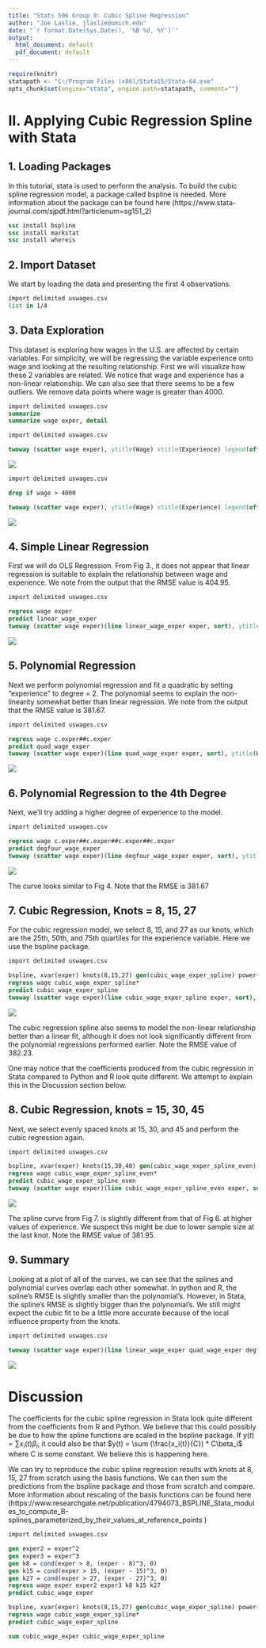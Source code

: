 ---
title: "Stats 506 Group 9: Cubic Spline Regression"
author: "Joe Laslie, jlaslie@umich.edu"
date: "`r format.Date(Sys.Date(), '%B %d, %Y')`"
output:
  html_document: default
  pdf_document: default
---


```{r, echo=FALSE, message=FALSE}
require(knitr)
statapath <- "C:/Program Files (x86)/Stata15/Stata-64.exe"
opts_chunk$set(engine="stata", engine.path=statapath, comment="")
```


# II. Applying Cubic Regression Spline with Stata

## 1. Loading Packages

In this tutorial, stata is used to perform the analysis. To build the cubic spline regression model, a package called bspline is needed. More information about the package can be found here (https://www.stata-journal.com/sjpdf.html?articlenum=sg151_2)

```{stata, results = "hide"}

ssc install bspline
ssc install markstat
ssc install whereis

```

## 2. Import Dataset

We start by loading the data and presenting the first 4 observations.

```{stata}
import delimited uswages.csv
list in 1/4
```

## 3. Data Exploration

This dataset is exploring how wages in the U.S. are affected by certain variables. For simplicity, we will be regressing the variable experience onto wage and looking at the resulting relationship. First we will visualize how these 2 variables are related. We notice that wage and experience has a non-linear relationship. We can also see that there seems to be a few outliers. We remove data points where wage is greater than 4000.

```{stata}
import delimited uswages.csv
summarize
summarize wage exper, detail
```

```{stata}
import delimited uswages.csv

twoway (scatter wage exper), ytitle(Wage) xtitle(Experience) legend(off) note("Fig 1. Relationship between experience and wage") title("Wage vs Exper") name(Scatter)

```

[![](figure1.png)](https://github.com/xiaotoYang/CubicSpline/blob/master/stata_graph1.png)

```{stata}
import delimited uswages.csv

drop if wage > 4000

twoway (scatter wage exper), ytitle(Wage) xtitle(Experience) legend(off) note("Fig 2. Relationship between experience and wage (remove outlier)") title("Wage vs Exper") name(Scatter2)

```

[![](figure2.png)](https://github.com/xiaotoYang/CubicSpline/blob/master/stata_graph2.png)

## 4. Simple Linear Regression

First we will do OLS Regression. From Fig 3., it does not appear that linear regression is suitable to explain the relationship between wage and experience. We note from the output that the RMSE value is 404.95.

```{stata, message = FALSE}
import delimited uswages.csv

regress wage exper
predict linear_wage_exper
twoway (scatter wage exper)(line linear_wage_exper exper, sort), ytitle(Wage) xtitle(Experience) legend(off) note("Fig 3. Relationship between experience and wage: using simple linear regression") title("Linear") name(Linear)

```

[![](figure3.png)](https://github.com/xiaotoYang/CubicSpline/blob/master/stata_graph3.png)

## 5. Polynomial Regression

Next we perform polynomial regression and fit a quadratic by setting "experience" to degree = 2. The polynomial seems to explain the non-linearity somewhat better than linear regression. We note from the output that the RMSE value is 381.67.

```{stata}
import delimited uswages.csv

regress wage c.exper##c.exper
predict quad_wage_exper
twoway (scatter wage exper)(line quad_wage_exper exper, sort), ytitle(Wage) xtitle(Experience) legend(off) note("Fig 4. Relationship between experience and wage: using polynomial regression") title("Polynomial: Degree 2") name(Degree2)

```

[![](figure4.png)](https://github.com/xiaotoYang/CubicSpline/blob/master/stata_graph4.png)

## 6. Polynomial Regression to the 4th Degree

Next, we'll try adding a higher degree of experience to the model.

```{stata}
import delimited uswages.csv

regress wage c.exper##c.exper##c.exper##c.exper
predict degfour_wage_exper
twoway (scatter wage exper)(line degfour_wage_exper exper, sort), ytitle(Wage) xtitle(Experience) legend(off) note("Fig 5. Relationship between experience and wage: using polynomial regression") title("Polynomial: Degree 4") name(Degree4)
```

[![](figure5.png)](https://github.com/xiaotoYang/CubicSpline/blob/master/stata_graph5.png)

The curve looks similar to Fig 4. Note that the RMSE is 381.67

## 7. Cubic Regression, Knots = 8, 15, 27

For the cubic regression model, we select 8, 15, and 27 as our knots, which are the 25th, 50th, and 75th quartiles for the experience variable. Here we use the bspline package. 

```{stata}
import delimited uswages.csv

bspline, xvar(exper) knots(8,15,27) gen(cubic_wage_exper_spline) power(3)
regress wage cubic_wage_exper_spline*
predict cubic_wage_exper_spline
twoway (scatter wage exper)(line cubic_wage_exper_spline exper, sort), ytitle(Wage) xtitle(Experience) legend(off) note("Fig 6. Relationship between experience and wage: using cubic regression. Knots at (8,15,27)") title("Cubic: Knots at Quartiles") name(Cubic)

```


[![](figure6.png)](https://github.com/xiaotoYang/CubicSpline/blob/master/stata_graph6.png)

The cubic regression spline also seems to model the non-linear relationship better than a linear fit, although it does not look significantly different from the polynomial regressions performed earlier. Note the RMSE value of 382.23.


One may notice that the coefficients produced from the cubic regression in Stata compared to Python and R look quite different. We attempt to explain this in the Discussion section below.

## 8. Cubic Regression, knots = 15, 30, 45

Next, we select evenly spaced knots at 15, 30, and 45 and perform the cubic regression again.

```{stata}
import delimited uswages.csv

bspline, xvar(exper) knots(15,30,40) gen(cubic_wage_exper_spline_even) power(3)
regress wage cubic_wage_exper_spline_even*
predict cubic_wage_exper_spline_even
twoway (scatter wage exper)(line cubic_wage_exper_spline_even exper, sort), ytitle(Wage) xtitle(Experience) legend(off) note("Fig 7. Relationship between experience and wage: using cubic regression. Knots at (15,30,40)") title("Cubic: Evenly Spaced Knots") name(Cubic2)
```

[![](figure7.png)](https://github.com/xiaotoYang/CubicSpline/blob/master/stata_graph7.png)

The spline curve from Fig 7. is slightly different from that of Fig 6. at higher values of experience. We suspect this might be due to lower sample size at the last knot. Note the RMSE value of 381.95.

## 9. Summary

Looking at a plot of all of the curves, we can see that the splines and polynomial curves overlap each other somewhat. In python and R, the spline's RMSE is slightly smaller than the polynomial's. However, in Stata, the spline's RMSE is slightly bigger than the polynomial's. We still might expect the cubic fit to be a little more accurate because of the local influence property from the knots.

```{stata, message = FALSE, echo = FALSE, warning = FALSE, include = FALSE}
import delimited uswages.csv

twoway (scatter wage exper)(line linear_wage_exper quad_wage_exper degfour_wage_exper cubic_wage_exper_spline cubic_wage_exper_spline_even exper, sort), ytitle(Wage) xtitle(Experience) legend(label(1 "Observed") label(2 "Linear Regression") label(3 "Polynomial Deg. 2") label(4 "Polynomial Deg. 4") label(5 "Cubic: Quartiles") label(6 "Cubic: 15,30,45")) note("Fig 8. Relationship between experience and wage") title("Linear vs Polynomial vs Cubic") name(All)

```

[![](figure8.png)](https://github.com/xiaotoYang/CubicSpline/blob/master/stata_graph7.png)

# Discussion

The coefficients for the cubic spline regression in Stata look quite different from the coefficients from R and Python. We believe that this could possibly be due to how the spline functions are scaled in the bspline package. If $y(t) = \sum x_i(t)\beta_i$, it could also be that $y(t) = \sum (\frac{x_i(t)}{C}) * C\beta_i$ where C is some constant. We believe this is happening here.

We can try to reproduce the cubic spline regression results with knots at 8, 15, 27 from scratch using the basis functions. We can then sum the predictions from the bspline package and those from scratch and compare. More information about rescaling of the basis functions can be found here (https://www.researchgate.net/publication/4794073_BSPLINE_Stata_modules_to_compute_B-splines_parameterized_by_their_values_at_reference_points
)

```{stata}
import delimited uswages.csv

gen exper2 = exper^2
gen exper3 = exper^3
gen k8 = cond(exper > 8, (exper - 8)^3, 0)
gen k15 = cond(exper > 15, (exper - 15)^3, 0)
gen k27 = cond(exper > 27, (exper - 27)^3, 0)
regress wage exper exper2 exper3 k8 k15 k27
predict cubic_wage_exper

bspline, xvar(exper) knots(8,15,27) gen(cubic_wage_exper_spline) power(3)
regress wage cubic_wage_exper_spline*
predict cubic_wage_exper_spline

sum cubic_wage_exper cubic_wage_exper_spline
```


